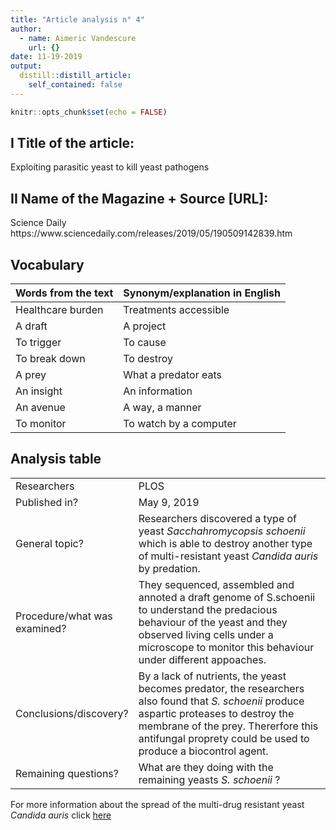 ```yaml
---
title: "Article analysis n° 4"
author:
  - name: Aimeric Vandescure
    url: {}
date: 11-19-2019
output:
  distill::distill_article:
    self_contained: false
---
```


```r
knitr::opts_chunk$set(echo = FALSE)
```

## I Title of the article: 

Exploiting parasitic yeast to kill yeast pathogens


## II Name of the Magazine + Source [URL]:

Science Daily  https://www.sciencedaily.com/releases/2019/05/190509142839.htm


## Vocabulary 

| Words from the text | Synonym/explanation in English |
| ------------------- | ------------------------------ |
| Healthcare burden   | Treatments accessible           |
|  A draft       | A project         |
| To trigger   | To cause    |
| To break down     | To destroy    |
| A prey    | What a predator eats    |
| An insight    | An information    |
| An avenue     |  A way, a manner   |
| To monitor      | To watch by a computer     |

## Analysis table 

|                              |                                                                     |
| ---------------------------- | ------------------------------------------------------------------- |
| Researchers                  | PLOS                        |
| Published in?                | May 9, 2019                                                       |
| General topic?               |  Researchers discovered a type of yeast *Sacchahromycopsis schoenii* which is able to destroy another type of multi-resistant yeast *Candida auris* by predation.    |
| Procedure/what was examined? | They sequenced, assembled and annoted a draft genome of S.schoenii to understand the predacious behaviour of the yeast and they observed living cells under a microscope to monitor this behaviour under different appoaches.  |
| Conclusions/discovery?       |  By a lack of nutrients, the yeast becomes predator, the researchers also found that *S. schoenii* produce aspartic proteases to destroy the membrane of the prey. Thererfore this antifungal proprety could be used to produce a biocontrol agent.|
| Remaining questions?         | What are they doing with the remaining yeasts *S. schoenii* ? |

For more information about the spread of the multi-drug resistant yeast *Candida auris* click [here](https://www.bbc.com/news/health-49170866)




